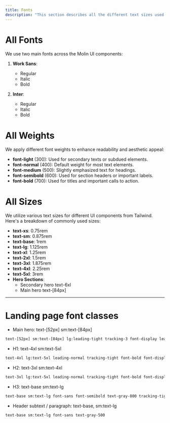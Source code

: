 ```yaml
---
title: Fonts
description: "This section describes all the different text sizes used across Molin components."
---
```


# All Fonts

We use two main fonts across the Molin UI components:

1. **Work Sans**:

   - Regular
   - Italic
   - Bold

2. **Inter**:
   - Regular
   - Italic
   - Bold

# All Weights

We apply different font weights to enhance readability and aesthetic appeal:

- **font-light** (300): Used for secondary texts or subdued elements.
- **font-normal** (400): Default weight for most text elements.
- **font-medium** (500): Slightly emphasized text for headings.
- **font-semibold** (600): Used for section headers or important labels.
- **font-bold** (700): Used for titles and important calls to action.

# All Sizes

We utilize various text sizes for different UI components from Tailwind. Here's a breakdown of commonly used sizes:

- **text-xs**: 0.75rem
- **text-sm**: 0.875rem
- **text-base**: 1rem
- **text-lg**: 1.125rem
- **text-xl**: 1.25rem
- **text-2xl**: 1.5rem
- **text-3xl**: 1.875rem
- **text-4xl**: 2.25rem
- **text-5xl**: 3rem
- **Hero Sections**:
  - Secondary hero text-6xl
  - Main hero text-[84px]

---

# Landing page font classes

- Main hero: text-[52px] sm:text-[84px]

```html
text-[52px] sm:text-[84px] lg:leading-tight tracking-3 font-display leading-snug font-bold text-black
```

- H1: text-4xl sm:text-5xl

```html
text-4xl lg:text-5xl leading-normal tracking-tight font-bold font-display text-black
```

- H2: text-3xl sm:text-4xl

```html
text-3xl lg:text-5xl leading-normal tracking-tight font-bold font-display text-black
```

- H3: text-base sm:text-lg

```html
text-base sm:text-lg font-sans font-semibold text-gray-800 tracking-tight
```

- Header subtext / paragraph: text-base, sm:text-lg

```html
text-base sm:text-lg font-sans text-gray-500
```
